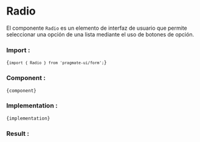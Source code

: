 
# Radio

El componente `Radio` es un elemento de interfaz de usuario que permite seleccionar una opción de una lista mediante el
uso de botones de opción.

### Import :

<Code>{`import { Radio } from 'pragmate-ui/form';`}</Code>

### Component :

<Code>{component}</Code>

### Implementation :

<Code>{implementation}</Code>

### Result :

<Results />
